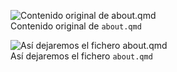 ::: {layout-ncol=2}
![Contenido original de `about.qmd`](./imagenes/tt_01/img_13.png){fig-align="center"}

![Así dejaremos el fichero `about.qmd`](./imagenes/tt_01/img_14.png){fig-align="center"}
:::

